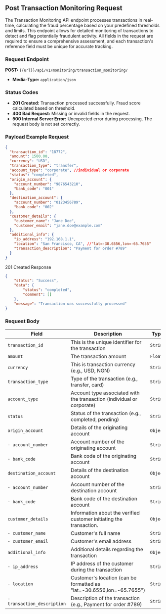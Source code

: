 ## Post Transaction Monitoring Request

The Transaction Monitoring API endpoint processes transactions in real-time, calculating the fraud percentage based on your predefined thresholds and limits. This endpoint allows for detailed monitoring of transactions to detect and flag potentially fraudulent activity. All fields in the request are required to ensure a comprehensive assessment, and each transaction's reference field must be unique for accurate tracking.

### Request Endpoint
**POST:** `{{url}}/api/v1/monitoring/transaction_monitoring/`

- **Media-Type:** `application/json`

### Status Codes

- **201 Created:** Transaction processed successfully. Fraud score calculated based on threshold.
- **400 Bad Request:** Missing or invalid fields in the request.
- **500 Internal Server Error:** Unexpected error during processing. The request body is not set correctly.

### Payload Example Request
```json
{
  "transaction_id": "18772",
  "amount": 1500.00,
  "currency": "USD",
  "transaction_type": "transfer",
  "account_type": "corporate", //individual or corporate
  "status": "completed",
  "origin_account": {
    "account_number": "9876543210",
    "bank_code": "001"
  },
  "destination_account": {
    "account_number": "0123456789",
    "bank_code": "002"
  },
  "customer_details": {
    "customer_name": "Jane Doe",
    "customer_email": "jane.doe@example.com"
  },
  "additional_info": {
    "ip_address": "192.168.1.1",
    "location": "San Francisco, CA", //"lat=-30.6556,lon=-65.7655"
    "transaction_description": "Payment for order #789"
  }
}
```

201 Created Response
```json
{
    "status": "Success",
    "data": {
        "status": "completed",
        "comment": []
    },
    "message": "Transaction was successfully processed"
}
```

### Request Body
| Field               | Description                                                              | Type   |
|---------------------|--------------------------------------------------------------------------|--------|
| `transaction_id`    | This is the unique identifier for the transaction                        | `String` |
| `amount`            | The transaction amount                                                   | `Float` |
| `currency`          | This is transaction currency (e.g., USD, NGN)                            | `String` |
| `transaction_type`  | Type of the transaction (e.g., transfer, card)                           | `String` |
| `account_type`      | Account type associated with the transaction (individual or corporate)   | `String` |
| `status`            | Status of the transaction (e.g., completed, pending)                     | `String` |
| `origin_account`    | Details of the originating account                                       | `Object` |
| `- account_number`    | Account number of the originating account                               | `String` |
| `- bank_code`          | Bank code of the originating account                                   | `String` |
| `destination_account` | Details of the destination account                                     | `Object` |
| `- account_number`    | Account number of the destination account                               | `String` |
| `- bank_code`         | Bank code of the destination account                                    | `String` |
| `customer_details`   | Information about the verified customer initiating the transaction.     | `Object` |
| `- customer_name`     | Customer's full name                                                    | `String` |
| `- customer_email`    | Customer's email address                                                | `String` |
| `additional_info`    | Additional details regarding the transaction                            | `Object` |
| `- ip_address`        | IP address of the customer during the transaction                       | `String` |
| `- location`           | Customer's location (can be formatted as "lat=-30.6556,lon=-65.7655")  | `String` |
| `- transaction_description` | Description of the transaction (e.g., Payment for order #789)     | `String` |
